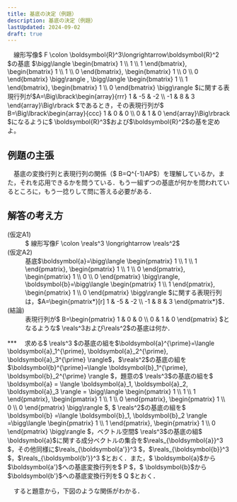 ```yaml
---
title: 基底の決定（例題）
description: 基底の決定（例題）
lastUpdated: 2024-09-02
draft: true
---
```



<Card title="例題12">
　線形写像$ F \colon \boldsymbol{R}^3\longrightarrow\boldsymbol{R}^2 $の基底 $\bigg\langle \begin{bmatrix} 1 \\ 1 \\ 1 \end{bmatrix}, \begin{bmatrix} 1 \\ 1 \\ 0 \end{bmatrix}, \begin{bmatrix} 1 \\ 0 \\ 0 \end{bmatrix} \bigg\rangle , \bigg\langle \begin{bmatrix} 1 \\ 1 \end{bmatrix}, \begin{bmatrix} 1 \\ 0 \end{bmatrix} \bigg\rangle $に関する表現行列が$A=\Big\lbrack\begin{array}{rrr} 1 & -5 & -2 \\ -1 & 8 & 3 \end{array}\Big\rbrack $であるとき，その表現行列が$ B=\Big\lbrack\begin{array}{ccc} 1 & 0 & 0 \\ 0 & 1 & 0 \end{array}\Big\rbrack $になるように$ \boldsymbol{R}^3$および$\boldsymbol{R}^2$の基を定めよ。
</Card>

## 例題の主張
　基底の変換行列と表現行列の関係（$ B=Q^{-1}AP$）を理解しているか，また，それを応用できるかを問うている．もう一組ずつの基底が何かを問われているところに，もう一捻りして問に答える必要がある．

## 解答の考え方
<dl>
    <dt>(仮定A1)</dt>
    <dd>$ 線形写像F \colon \reals^3 \longrightarrow \reals^2$</dd>
    <dt>(仮定A2)</dt>
    <dd>基底$\boldsymbol{a}=\bigg\langle \begin{pmatrix} 1 \\ 1 \\ 1 \end{pmatrix}, \begin{pmatrix} 1 \\ 1 \\ 0 \end{pmatrix}, \begin{pmatrix} 1 \\ 0 \\ 0 \end{pmatrix} \bigg\rangle, \boldsymbol{b}=\bigg\langle \begin{pmatrix} 1 \\ 1 \end{pmatrix}, \begin{pmatrix} 1 \\ 0 \end{pmatrix} \bigg\rangle $に関する表現行列は，$A=\begin{pmatrix*}[r] 1 & -5 & -2 \\ -1 & 8 & 3 \end{pmatrix*}$．</dd>
    <dt>(結論)</dt>
    <dd>表現行列が$ B=\begin{pmatrix} 1 & 0 & 0 \\ 0 & 1 & 0 \end{pmatrix} $となるような$ \reals^3および\reals^2$の基底は何か．</dd>
</dl>
***
　求める$ \reals^3 $の基底の組を$\boldsymbol{a}^{\prime}=\langle \boldsymbol{a}_1^{\prime}, \boldsymbol{a}_2^{\prime}, \boldsymbol{a}_3^{\prime} \rangle$，$\reals^2$の基底の組を$\boldsymbol{b}^{\prime}=\langle \boldsymbol{b}_1^{\prime}, \boldsymbol{b}_2^{\prime} \rangle $，題意の$ \reals^3$の基底の組を$ \boldsymbol{a} = \langle \boldsymbol{a}_1, \boldsymbol{a}_2, \boldsymbol{a}_3 \rangle = \bigg\langle \begin{pmatrix} 1 \\ 1 \\ 1 \end{pmatrix}, \begin{pmatrix} 1 \\ 1 \\ 0 \end{pmatrix}, \begin{pmatrix} 1 \\ 0 \\ 0 \end{pmatrix} \bigg\rangle $, $ \reals^2$の基底の組を$ \boldsymbol{b} =\langle \boldsymbol{b}_1, \boldsymbol{b}_2 \rangle =\bigg\langle \begin{pmatrix} 1 \\ 1 \end{pmatrix}, \begin{pmatrix} 1 \\ 0 \end{pmatrix} \bigg\rangle $，ベクトル空間$ \reals^3$の基底の組$ \boldsymbol{a}$に関する成分ベクトルの集合を$\reals_{\boldsymbol{a}}^3 $，その他同様に$\reals_{\boldsymbol{a'}}^3 $，$\reals_{\boldsymbol{b}}^3 $，$\reals_{\boldsymbol{b'}}^3 $とおく．また，$ \boldsymbol{a}$から$\boldsymbol{a'}$への基底変換行列を$ P $，$ \boldsymbol{b}$から$\boldsymbol{b'}$への基底変換行列を$ Q $とおく．

　すると題意から，下図のような関係がわかる．
<ImageWithCaption 
    src={image_01}
    alt="図1"
    figcaption="図1"
    width="520"
    height="400"
/>

